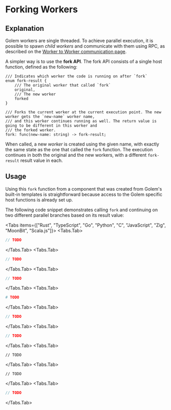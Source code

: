 
# Forking Workers

## Explanation

Golem workers are single threaded. To achieve parallel execution, it is possible to spawn _child workers_ and communicate with them using RPC, as described on the [Worker to Worker communication page](/common-language-guide/rpc).

A simpler way is to use the **fork API**. The fork API consists of a single host function, defined as the following:

```wit
/// Indicates which worker the code is running on after `fork`
enum fork-result {
    /// The original worker that called `fork`
    original,
    /// The new worker
    forked
}

/// Forks the current worker at the current execution point. The new worker gets the `new-name` worker name,
/// and this worker continues running as well. The return value is going to be different in this worker and
/// the forked worker.
fork: func(new-name: string) -> fork-result;
```

When called, a new _worker_ is created using the given name, with exactly the same state as the one that called the `fork` function. The execution continues in both the original and the new workers, with a different `fork-result` result value in each.

## Usage

Using this `fork` function from a component that was created from Golem's built-in templates is straightforward because access to the Golem specific host functions is already set up.

The following code snippet demonstrates calling `fork` and continuing on two different parallel branches based on its result value:

<Tabs items={["Rust", "TypeScript", "Go", "Python", "C", "JavaScript", "Zig", "MoonBit", "Scala.js"]}>
  <Tabs.Tab>
  ```rust
  // TODO
  ```
  </Tabs.Tab>
  <Tabs.Tab>
  ```typescript
  // TODO
  ```
  </Tabs.Tab>
  <Tabs.Tab>
  ```go
  // TODO
  ```
  </Tabs.Tab>
  <Tabs.Tab>
  ```python
  # TODO
  ```
  </Tabs.Tab>
  <Tabs.Tab>
  ```c
  // TODO
  ```
  </Tabs.Tab>
  <Tabs.Tab>
  ```javascript
  // TODO
  ```
  </Tabs.Tab>
  <Tabs.Tab>
  ```zig
  // TODO
  ```
  </Tabs.Tab>
  <Tabs.Tab>
  ```moonbit
  // TODO
  ```
  </Tabs.Tab>
  <Tabs.Tab>
  ```scala.js
  // TODO
  ```
  </Tabs.Tab>
</Tabs>

